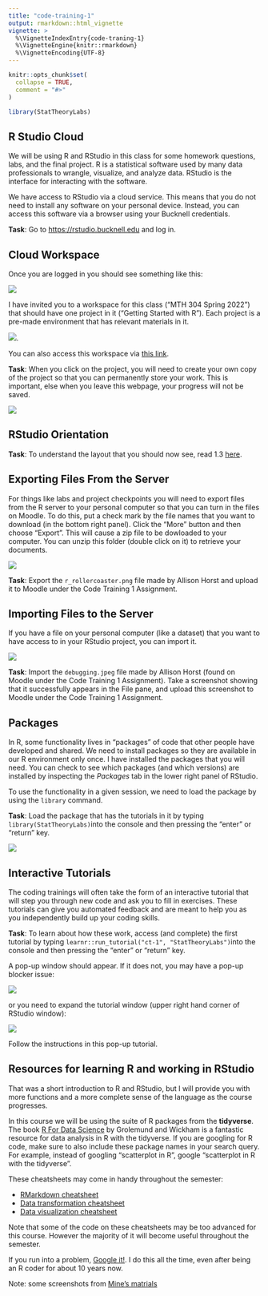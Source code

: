 ```yaml
---
title: "code-training-1"
output: rmarkdown::html_vignette
vignette: >
  %\VignetteIndexEntry{code-traning-1}
  %\VignetteEngine{knitr::rmarkdown}
  %\VignetteEncoding{UTF-8}
---
```


```r
knitr::opts_chunk$set(
  collapse = TRUE,
  comment = "#>"
)
```

```r
library(StatTheoryLabs)
```

## R Studio Cloud

We will be using R and RStudio in this class for some homework questions, labs, and the final project. R is a statistical software used by many data professionals to wrangle, visualize, and analyze data. RStudio is the interface for interacting with the software.

We have access to RStudio via a cloud service. This means that you do not need to install any software on your personal device. Instead, you can access this software via a browser using your Bucknell credentials.

**Task**: Go to [https://rstudio.bucknell.edu](https://rstudio.bucknell.edu) and log in.

## Cloud Workspace

Once you are logged in you should see something like this:

![](cloud-opener.png)

I have invited you to a workspace for this class ("MTH 304 Spring 2022") that should have one project in it ("Getting Started with R"). Each project is a pre-made environment that has relevant materials in it.

![](cloud-next.png).

You can also access this workspace via [this link](https://sso.rstudio.cloud/bucknell-university?redirect=https%3A%2F%2Frstudio.cloud%2Fspaces%2F205242%2Fjoin%3Faccess_code%3Dt%252Ffr9xIQjo%252BlA16VANIh3xD8eX0nCPwi2U7%252BqJVr).

**Task**: When you click on the project, you will need to create your own copy of the project so that you can permanently store your work. This is important, else when you leave this webpage, your progress will not be saved.

![](save-copy.png)

## RStudio Orientation

**Task**: To understand the layout that you should now see, read 1.3 [here](https://intro2r.com/rstudio_orient.html).

## Exporting Files From the Server

For things like labs and project checkpoints you will need to export files from the R server to your personal computer so that you can turn in the files on Moodle. To do this, put a check mark by the file names that you want to download (in the bottom right panel). Click the "More" button and then choose "Export". This will cause a zip file to be dowloaded to your computer. You can unzip this folder (double click on it) to retrieve your documents. 

![](export.png)

**Task**: Export the `r_rollercoaster.png` file made by Allison Horst and upload it to Moodle under the Code Training 1 Assignment. 

## Importing Files to the Server 

If you have a file on your personal computer (like a dataset) that you want to have access to in your RStudio project, you can import it.

![](import.png)

**Task**: Import the `debugging.jpeg` file made by Allison Horst (found on Moodle under the Code Training 1 Assignment). Take a screenshot showing that it successfully appears in the File pane, and upload this screenshot to Moodle under the Code Training 1 Assignment. 

## Packages

In R, some functionality lives in "packages" of code that other people have developed and shared. We need to install packages so they are available in our R environment only once. I have installed the packages that you will need. You can check to see which packages (and which versions) are installed by inspecting the *Packages* tab in the lower right panel of RStudio. 

To use the functionality in a given session, we need to load the package by using the `library` command. 

**Task**: Load the package that has the tutorials in it by typing `library(StatTheoryLabs)`into the console and then pressing the "enter" or "return" key.

![](library.png)

## Interactive Tutorials

The coding trainings will often take the form of an interactive tutorial that will step you through new code and ask you to fill in exercises. These tutorials can give you automated feedback and are meant to help you as you independently build up your coding skills.

**Task**: To learn about how these work, access (and complete) the first tutorial by typing `learnr::run_tutorial("ct-1", "StatTheoryLabs")`into the console and then pressing the "enter" or "return" key. 

A pop-up window should appear. If it does not, you may have a pop-up blocker issue:

![](popups.png)

or you need to expand the tutorial window (upper right hand corner of RStudio window):

![](tutorial-window.png)


Follow the instructions in this pop-up tutorial.

## Resources for learning R and working in RStudio

That was a short introduction to R and RStudio, but I will provide you with more functions and a more complete sense of the language as the course progresses. 

In this course we will be using the suite of R packages from the **tidyverse**. 
The book [R For Data Science](https://r4ds.had.co.nz/) by Grolemund and Wickham is a fantastic resource for data analysis in R with the tidyverse. 
If you are googling for R code, make sure to also include these package names in your search query. For example, instead of googling "scatterplot in R", google "scatterplot in R with the tidyverse".

These cheatsheets may come in handy throughout the semester:

- [RMarkdown cheatsheet](https://github.com/rstudio/cheatsheets/raw/master/rmarkdown-2.0.pdf)
- [Data transformation cheatsheet](https://github.com/rstudio/cheatsheets/raw/master/data-transformation.pdf)
- [Data visualization cheatsheet](https://github.com/rstudio/cheatsheets/raw/master/data-visualization-2.1.pdf)

Note that some of the code on these cheatsheets may be too advanced for this course. However the majority of it will become useful throughout the semester.

If you run into a problem, [Google it!](https://ucsb-meds.github.io/teach-me-how-to-google/). I do this all the time, even after being an R coder for about 10 years now.

Note: some screenshots from [Mine's matrials](https://education.rstudio.com/blog/2020/04/teaching-with-rstudio-cloud-q-a/)